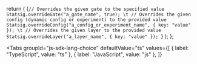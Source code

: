 
<!-- Because its the same for both languages -->

  return (
    <CodeBlock language="swift">{`// Overrides the given gate to the specified value
Statsig.overrideGate("a_gate_name", true);
\t
// Overrides the given config (dynamic config or experiment) to the provided value
Statsig.overrideConfig("a_config_or_experiment_name", { key: "value" });
\t
// Overrides the given layer to the provided value
Statsig.overrideLayer("a_layer_name", { key: "value" });
`}</CodeBlock>
  );
};

<Tabs
  groupId="js-sdk-lang-choice"
  defaultValue="ts"
  values={[
    { label: "TypeScript", value: "ts" },
    { label: "JavaScript", value: "js" },
  ]}
>
  <TabItem value="ts">
    <Code />
  </TabItem>
  <TabItem value="js">
    <Code />
  </TabItem>
</Tabs>
